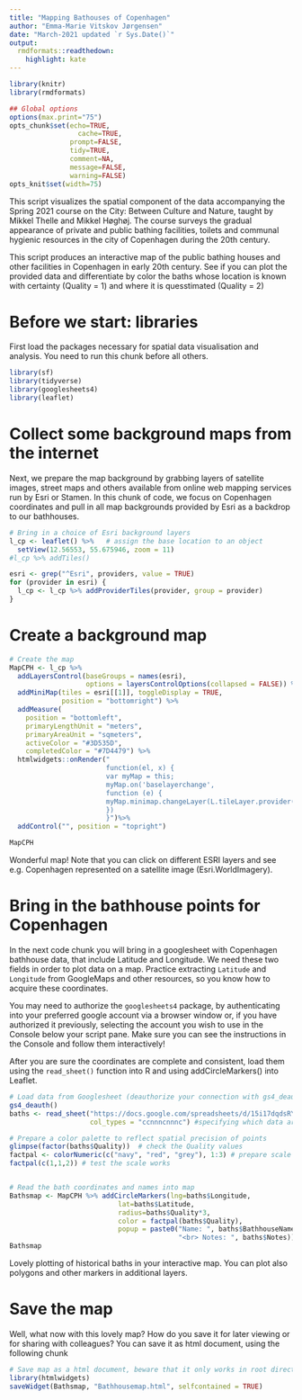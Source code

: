 ```yaml
---
title: "Mapping Bathouses of Copenhagen"
author: "Emma-Marie Vitskov Jørgensen"
date: "March-2021 updated `r Sys.Date()`"
output:
  rmdformats::readthedown:
    highlight: kate
---
```


```r
library(knitr)
library(rmdformats)

## Global options
options(max.print="75")
opts_chunk$set(echo=TRUE,
	             cache=TRUE,
               prompt=FALSE,
               tidy=TRUE,
               comment=NA,
               message=FALSE,
               warning=FALSE)
opts_knit$set(width=75)
```

This script visualizes the spatial component of the data accompanying the Spring 2021 course on the City: Between Culture and Nature, taught by Mikkel Thelle and Mikkel Høghøj. 
The course surveys the gradual appearance of private and public bathing facilities, toilets and communal hygienic resources in the city of Copenhagen during the 20th century.

This script produces an interactive map of the public bathing houses and other facilities in Copenhagen in early 20th century.
See if you can plot the provided data and differentiate by color the baths whose location is known with certainty (Quality = 1) and where it is quesstimated (Quality = 2)

# Before we start: libraries
First load the packages necessary for spatial data visualisation and analysis. You need to run this chunk before all others. 
```r
library(sf)
library(tidyverse)
library(googlesheets4)
library(leaflet)
```

# Collect some background maps from the internet
Next, we prepare the map background by grabbing layers of satellite images, street maps and others available from online web mapping services run by Esri or Stamen. In this chunk of code, we focus on Copenhagen coordinates and pull in all map backgrounds provided by Esri as a backdrop to our bathhouses.  
```r
# Bring in a choice of Esri background layers  
l_cp <- leaflet() %>%   # assign the base location to an object
  setView(12.56553, 55.675946, zoom = 11)
#l_cp %>% addTiles()

esri <- grep("^Esri", providers, value = TRUE)
for (provider in esri) {
  l_cp <- l_cp %>% addProviderTiles(provider, group = provider)
}
```

# Create a background map
```r
# Create the map
MapCPH <- l_cp %>%
  addLayersControl(baseGroups = names(esri),
                   options = layersControlOptions(collapsed = FALSE)) %>%
  addMiniMap(tiles = esri[[1]], toggleDisplay = TRUE,
             position = "bottomright") %>%
  addMeasure(
    position = "bottomleft",
    primaryLengthUnit = "meters",
    primaryAreaUnit = "sqmeters",
    activeColor = "#3D535D",
    completedColor = "#7D4479") %>% 
  htmlwidgets::onRender("
                        function(el, x) {
                        var myMap = this;
                        myMap.on('baselayerchange',
                        function (e) {
                        myMap.minimap.changeLayer(L.tileLayer.provider(e.name));
                        })
                        }")%>%
  addControl("", position = "topright")

MapCPH

```

Wonderful map! Note that you can click on different ESRI layers and see e.g. Copenhagen represented on a satellite image (Esri.WorldImagery).

# Bring in the bathhouse points for Copenhagen
In the next code chunk you will bring in a googlesheet with Copenhagen bathhouse data, that include Latitude and Longitude. We need these two fields in order to plot data on a map. Practice extracting `Latitude` and `Longitude` from GoogleMaps and other resources, so you know how to acquire these coordinates. 

You may need to authorize the `googlesheets4` package, by authenticating into your preferred google account via a browser window or, if you have authorized it previously, selecting the account you wish to use  in the Console below your script pane.  Make sure you can see the instructions in the Console and follow them interactively!

After you are sure the coordinates are complete and consistent, load them using the `read_sheet()` function into R and using addCircleMarkers() into Leaflet. 
```r
# Load data from Googlesheet (deauthorize your connection with gs4_deauth() if read_sheet() gives you trouble)
gs4_deauth()
baths <- read_sheet("https://docs.google.com/spreadsheets/d/15i17dqdsRYv6tdboZIlxTmhdcaN-JtgySMXIXwb5WfE/edit#gid=0",
                    col_types = "ccnnncnnnc") #specifying which data are numbers and which are characters

# Prepare a color palette to reflect spatial precision of points
glimpse(factor(baths$Quality))  # check the Quality values
factpal <- colorNumeric(c("navy", "red", "grey"), 1:3) # prepare scale
factpal(c(1,1,2)) # test the scale works


# Read the bath coordinates and names into map
Bathsmap <- MapCPH %>% addCircleMarkers(lng=baths$Longitude,
                           lat=baths$Latitude,
                           radius=baths$Quality*3,
                           color = factpal(baths$Quality),
                           popup = paste0("Name: ", baths$BathhouseName,
                                          "<br> Notes: ", baths$Notes))
Bathsmap

```
Lovely plotting of historical baths  in your interactive map. You can plot also polygons and other markers in additional layers. 

# Save the map 
Well, what now with this lovely map? How do you save it for later viewing or for sharing with colleagues? You can save it as html document, using the following chunk 
```r
# Save map as a html document, beware that it only works in root directory
library(htmlwidgets)
saveWidget(Bathsmap, "Bathhousemap.html", selfcontained = TRUE)
```

